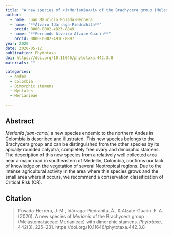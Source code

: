 ```yaml
---
title: "A new species of <i>Meriania</i> of the Brachycera group (Melastomataceae: Merianieae) with dimorphic stamens"
author:
  - name: Juan Mauricio Posada-Herrera
  - name: "**Álvaro Idárraga-Piedrahíta**"
    orcid: 0000-0002-4823-8849
  - name: "**Fernando Alveiro Alzate-Guarin**"
    orcid: 0000-0002-4916-8897
year: 2020
date: 2020-05-12
publication: Phytotaxa
doi: https://doi.org/10.11646/phytotaxa.442.3.8
materials: ""

categories:
  - Andes
  - Colombia
  - Dimorphic stamens
  - Myrtales
  - Merianieae

---
```


## Abstract

*Meriania juan-canoi*, a new species endemic to the northern Andes in Colombia is described and illustrated. This new species belongs to the Brachycera group and can be distinguished from the other species by its apically rounded calyptra, completely free ovary and dimorphic stamens. The description of this new species from a relatively well collected area near a major road in southeastern of Medellín, Colombia, confirms our lack of knowledge on the vegetation of several Neotropical regions. Due to the intense agricultural activity in the area where this species grows and the small area where it occurs, we recommend a conservation classification of Critical Risk (CR).

## Citation

> Posada-Herrera, J. M., Idárraga-Piedrahíta, Á., & Alzate-Guarin, F. A. (2020). A new species of *Meriania* of the Brachycera group (Melastomataceae: Merianieae) with dimorphic stamens. *Phytotaxa*, 442(3), 225–231. https://doi.org/10.11646/phytotaxa.442.3.8